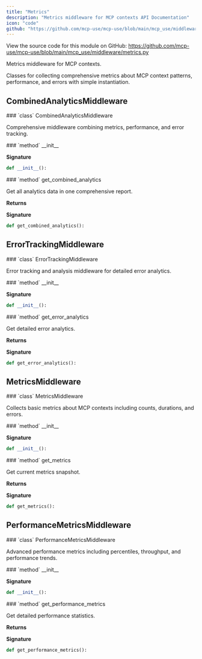 ```yaml
---
title: "Metrics"
description: "Metrics middleware for MCP contexts API Documentation"
icon: "code"
github: "https://github.com/mcp-use/mcp-use/blob/main/mcp_use/middleware/metrics.py"
---
```


<Callout type="info" title="Source Code">
View the source code for this module on GitHub: <a href='https://github.com/mcp-use/mcp-use/blob/main/mcp_use/middleware/metrics.py' target='_blank' rel='noopener noreferrer'>https://github.com/mcp-use/mcp-use/blob/main/mcp_use/middleware/metrics.py</a>
</Callout>

Metrics middleware for MCP contexts.

Classes for collecting comprehensive metrics about MCP context patterns,
performance, and errors with simple instantiation.

## CombinedAnalyticsMiddleware

<Card type="info" img="http://localhost:3000/gradient-generator/api/random?width=800&height=50">
### `class` CombinedAnalyticsMiddleware

Comprehensive middleware combining metrics, performance, and error tracking.

<Card type="info" img="http://localhost:3000/gradient-generator/api/random?width=800&height=50">
### `method` __init__

**Signature**
```python wrap
def __init__():
```

</Card>

<Card type="info" img="http://localhost:3000/gradient-generator/api/random?width=800&height=50">
### `method` get_combined_analytics

Get all analytics data in one comprehensive report.

**Returns**
><ResponseField name="returns" type="dict[str, Any]" />

**Signature**
```python wrap
def get_combined_analytics():
```

</Card>

</Card>

## ErrorTrackingMiddleware

<Card type="info" img="http://localhost:3000/gradient-generator/api/random?width=800&height=50">
### `class` ErrorTrackingMiddleware

Error tracking and analysis middleware for detailed error analytics.

<Card type="info" img="http://localhost:3000/gradient-generator/api/random?width=800&height=50">
### `method` __init__

**Signature**
```python wrap
def __init__():
```

</Card>

<Card type="info" img="http://localhost:3000/gradient-generator/api/random?width=800&height=50">
### `method` get_error_analytics

Get detailed error analytics.

**Returns**
><ResponseField name="returns" type="dict[str, Any]" />

**Signature**
```python wrap
def get_error_analytics():
```

</Card>

</Card>

## MetricsMiddleware

<Card type="info" img="http://localhost:3000/gradient-generator/api/random?width=800&height=50">
### `class` MetricsMiddleware

Collects basic metrics about MCP contexts including counts, durations, and errors.

<Card type="info" img="http://localhost:3000/gradient-generator/api/random?width=800&height=50">
### `method` __init__

**Signature**
```python wrap
def __init__():
```

</Card>

<Card type="info" img="http://localhost:3000/gradient-generator/api/random?width=800&height=50">
### `method` get_metrics

Get current metrics snapshot.

**Returns**
><ResponseField name="returns" type="dict[str, Any]" />

**Signature**
```python wrap
def get_metrics():
```

</Card>

</Card>

## PerformanceMetricsMiddleware

<Card type="info" img="http://localhost:3000/gradient-generator/api/random?width=800&height=50">
### `class` PerformanceMetricsMiddleware

Advanced performance metrics including percentiles, throughput, and performance trends.

<Card type="info" img="http://localhost:3000/gradient-generator/api/random?width=800&height=50">
### `method` __init__

**Signature**
```python wrap
def __init__():
```

</Card>

<Card type="info" img="http://localhost:3000/gradient-generator/api/random?width=800&height=50">
### `method` get_performance_metrics

Get detailed performance statistics.

**Returns**
><ResponseField name="returns" type="dict[str, Any]" />

**Signature**
```python wrap
def get_performance_metrics():
```

</Card>

</Card>
